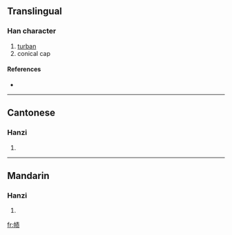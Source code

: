 {{also|幘}}
==Translingual==

===Han character===
{{Han char|rn=50|rad=巾|as=08|sn=11|four=|canj=中月手一人 (LBQMO)}}

# [[turban]]
# conical cap

====References====
* {{Han ref|kx=0333.161|hdz=10742.070|uh=5E3B|ud=24123}}

----

==Cantonese==

===Hanzi===
{{yue-hanzi|jyut=|y=jik1}}

# {{defn|Cantonese}}

----

==Mandarin==

===Hanzi===
{{cmn-hanzi|tra=幘|pin=[[zé]] ([[ze2]])|wg=tse<sup>2</sup>}}

# {{defn|Mandarin}}

[[fr:帻]]